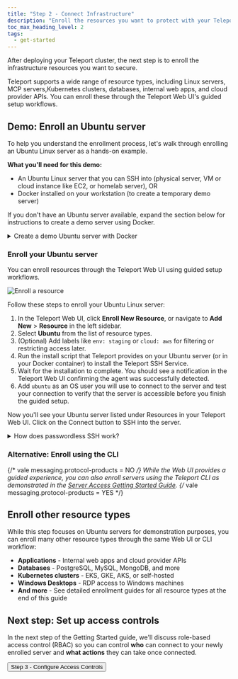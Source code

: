 ```yaml
---
title: "Step 2 - Connect Infrastructure"
description: "Enroll the resources you want to protect with your Teleport cluster."
toc_max_heading_level: 2
tags:
  - get-started
---
```



After deploying your Teleport cluster, the next step is to enroll the infrastructure resources you want to secure.

Teleport supports a wide range of resource types, including Linux servers, MCP servers,Kubernetes clusters, databases, internal web apps, and cloud provider APIs. You can enroll these through the Teleport Web UI's guided setup workflows.

## Demo: Enroll an Ubuntu server

To help you understand the enrollment process, let's walk through enrolling an Ubuntu Linux server as a hands-on example.

**What you'll need for this demo:**

- An Ubuntu Linux server that you can SSH into (physical server, VM or cloud instance like EC2, or homelab server), OR
- Docker installed on your workstation (to create a temporary demo server)

If you don't have an Ubuntu server available, expand the section below for instructions to create a demo server using Docker.

<details>
  <summary>Create a demo Ubuntu server with Docker</summary>

  To follow along with this guide, you can spin up a new Ubuntu server using Docker:

1. Open a terminal on your workstation.

1. Start a Docker container to create a server that you can enroll as a resource in your Teleport cluster:

   ```code
   $ docker run --interactive --tty ubuntu:24.04 /bin/bash
   ```

   This command starts a new shell session in a container running Ubuntu 24.04.

1. Run the following command to install `curl` and `telnet`:

   ```code
   $ apt update && apt install -y curl telnet
   ```

   The Teleport installation script requires both `curl` and `telnet` to be installed.

1. Create an alias for `sudo` since it's not installed on the Docker container:

   ```code
   $ alias sudo=""
   ```

   The Teleport installation script uses `sudo`, so this alias allows the script to run without errors.

   Keep this shell open. You'll use it in the next steps.

</details>

### Enroll your Ubuntu server

You can enroll resources through the Teleport Web UI using guided setup workflows.

![Enroll a resource](../../img/get-started/get-started-enroll-resources@2x.png)

Follow these steps to enroll your Ubuntu Linux server:

1. In the Teleport Web UI, click **Enroll New Resource**, or navigate to **Add New** > **Resource** in the left sidebar.
2. Select **Ubuntu** from the list of resource types.
3. (Optional) Add labels like `env: staging` or `cloud: aws` for filtering or restricting access later.
4. Run the install script that Teleport provides on your Ubuntu server (or in your Docker container) to install the Teleport SSH Service. 
5. Wait for the installation to complete. You should see a notification in the Teleport Web UI confirming the agent was successfully detected.
6. Add `ubuntu` as an OS user you will use to connect to the server and test your connection to verify that the server is accessible before you finish the guided setup.

Now you'll see your Ubuntu server listed under Resources in your Teleport Web UI. Click on the Connect button to SSH into the server.

<details>
  <summary>How does passwordless SSH work?</summary>

When you click **Connect** and choose the `ubuntu` user, here's what happens under the hood:

1. **Short-lived certificate authentication** - Teleport's Auth Service uses the short-lived identity certificate it issued when you logged in (typically valid for 12 hours). This certificate is signed by Teleport's internal Certificate Authority (CA) and includes your roles and allowed logins, defining exactly what you can access.
2. **The server trusts Teleport's CA** - When the Ubuntu server was enrolled, the Teleport Agent configured it to trust certificates signed by Teleport's CA instead of static SSH keys.
3. **Certificate-based access** - Your client presents that certificate, the server validates it against the trusted CA, and access is granted, with authorization enforced by the roles encoded in your certificate.

Teleport handles all the PKI complexity behind the scenes with automatic certificate issuance and expiration.

</details>

### Alternative: Enroll using the CLI

{/* vale messaging.protocol-products = NO */}
While the Web UI provides a guided experience, you can also enroll servers using the Teleport CLI as demonstrated in the [Server Access Getting Started Guide](../enroll-resources/server-access/getting-started.mdx).
{/* vale messaging.protocol-products = YES */}

## Enroll other resource types

While this step focuses on Ubuntu servers for demonstration purposes, you can enroll many other resource types through the same Web UI or CLI workflow:

- **Applications** - Internal web apps and cloud provider APIs
- **Databases** - PostgreSQL, MySQL, MongoDB, and more
- **Kubernetes clusters** - EKS, GKE, AKS, or self-hosted
- **Windows Desktops** - RDP access to Windows machines
- **And more** - See detailed enrollment guides for all resource types at the end of this guide

## Next step: Set up access controls

In the next step of the Getting Started guide, we'll discuss role-based access control (RBAC) so you can control **who** can connect to your newly enrolled server and **what actions** they can take once connected.

<div style={{ marginTop: 'var(--m-4)' }}>
  <Button style={{ padding: '0 var(--m-2)' }} as="link" href="../access/" variant="primary" shape="lg">Step 3 - Configure Access Controls <Icon name="arrowRight" inline size="sm"/></Button>
</div>